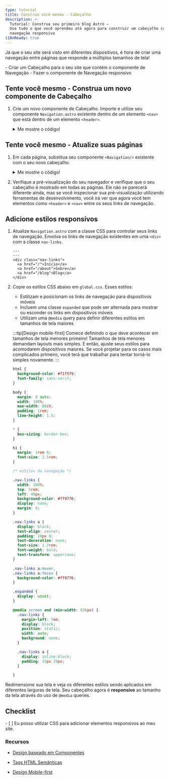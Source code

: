 ```yaml
---
type: tutorial
title: Construa você mesmo - Cabeçalho
description: >-
  Tutorial: Construa seu primeiro blog Astro —
  Use tudo o que você aprendeu até agora para construir um cabeçalho com
  navegação responsiva
i18nReady: true
---
```


Já que o seu site será visto em diferentes dispositivos, é hora de criar uma navegação entre páginas que responde a múltiplos tamanhos de tela!

<PreCheck>
  - Criar um Cabeçalho para o seu site que contém o componente de Navegação
  - Fazer o componente de Navegação responsivo
</PreCheck>


<Box icon="puzzle-piece">

## Tente você mesmo - Construa um novo componente de Cabeçalho

1. Crie um novo componente de Cabeçalho. Importe e utilize seu componente `Navigation.astro` existente dentro de um elemento `<nav>` que está dentro de um elemento `<header>`.

    <details>
    <summary>Me mostre o código!</summary>

    Crie um arquivo chamado `Header.astro` em `src/components/`
    ```astro title="src/components/Header.astro"
    ---
    import Navigation from './Navigation.astro';
    ---
    <header>
      <nav>
        <Navigation />
      </nav>
    </header>
    ```

    </details>

</Box>




<Box icon="puzzle-piece">

## Tente você mesmo - Atualize suas páginas

1. Em cada página, substitua seu componente `<Navigation/>` existente com o seu novo cabeçalho.

    <details>
    <summary>Me mostre o código!</summary>

    ```astro title="src/pages/index.astro" ins={3,18} del={2,17}
    ---
    import Navigation from '../components/Navigation.astro';
    import Header from '../components/Header.astro';
    import Footer from '../components/Footer.astro';
    import '../styles/global.css';
    const pageTitle = "Página Inicial";
    ---
    <html lang="pt-BR">
      <head>
        <meta charset="utf-8" />
        <link rel="icon" type="image/svg+xml" href="/favicon.svg" />
        <meta name="viewport" content="width=device-width" />
        <meta name="generator" content={Astro.generator} />
        <title>{pageTitle}</title>
      </head>
      <body>
        <Navigation />
        <Header />
        <h1>{pageTitle}</h1>
        <Footer />
      </body>
    </html>
    ```
    </details>

2. Verifique a pré-visualização do seu navegador e verifique que o seu cabeçalho é mostrado em todas as páginas. Ele não se parecerá diferente ainda, mas se você inspecionar sua pré-visualização utilizando ferramentas de desenvolvimento, você irá ver que agora você tem elementos como `<header>` e `<nav>` entre os seus links de navegação.

</Box>

## Adicione estilos responsivos

1. Atualize `Navigation.astro` com a classe CSS para controlar seus links de navegação. Envolva os links de navegação existentes em uma `<div>` com a classe `nav-links`.

    ```astro title="src/components/Navigation.astro" ins={3,7}
    ---
    ---
    <div class="nav-links">
      <a href="/">Início</a>
      <a href="/about">Sobre</a>
      <a href="/blog">Blog</a>
    </div>
    ```

2. Copie os estilos CSS abaixo em `global.css`. Esses estilos:

    - Estilizam e posicionam os links de navegação para dispositivos móveis
    - Incluem uma classe `expanded` que pode ser alternada para mostrar ou esconder os links em dispositivos móveis
    - Utilizam uma `@media` query para definir diferentes estilos em tamanhos de tela maiores

    :::tip[Design mobile-first]
    Comece definindo o que deve acontecer em tamanhos de tela menores primeiro! Tamanhos de tela menores demandam layouts mais simples. E então, ajuste seus estilos para acomodarem dispositivos maiores. Se você projetar para os casos mais complicados primeiro, você terá que trabalhar para tentar torná-lo simples novamente.
    :::

    ```css title="src/styles/global.css" ins={23-100}
    html {
      background-color: #f1f5f9;
      font-family: sans-serif;
    }

    body {
      margin: 0 auto;
      width: 100%;
      max-width: 80ch;
      padding: 1rem;
      line-height: 1.5;
    }

    * {
      box-sizing: border-box;
    }

    h1 {
      margin: 1rem 0;
      font-size: 2.5rem;
    }

    /* estilos da navegação */

    .nav-links {
      width: 100%;
      top: 5rem;
      left: 48px;
      background-color: #ff9776;
      display: none;
      margin: 0;
    }

    .nav-links a {
      display: block;
      text-align: center;
      padding: 10px 0;
      text-decoration: none;
      font-size: 1.2rem;
      font-weight: bold;
      text-transform: uppercase;
    }

    .nav-links a:hover,
    .nav-links a:focus {
      background-color: #ff9776;
    }

    .expanded {
      display: unset;
    }

    @media screen and (min-width: 636px) {
      .nav-links {
        margin-left: 5em;
        display: block;
        position: static;
        width: auto;
        background: none;
      }

      .nav-links a {
        display: inline-block;
        padding: 15px 20px;
      }

    }
    ```

Redimensione sua tela e veja os diferentes estilos sendo aplicados em diferentes larguras de tela. Seu cabeçalho agora é **responsivo** ao tamanho da tela através do uso de `@media` queries.



<Box icon="check-list">

## Checklist

<Checklist>
- [ ] Eu posso utilizar CSS para adicionar elementos responsivos ao meu site.
</Checklist>
</Box>

### Recursos

- [Design baseado em Componentes](https://www.droptica.com/blog/component-based-design/) <Badge class="neutral-badge" text="externo" />

- [Tags HTML Semânticas](https://www.dofactory.com/html/semantics) <Badge class="neutral-badge" text="externo" />

- [Design Mobile-first](https://www.mobileapps.com/blog/mobile-first-design) <Badge class="neutral-badge" text="externo" />

